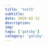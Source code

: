 ---
title: 'test5'
subtitle: 
date: 2020-02-12
description: 
img: 
tags: ['gatsby']
category: 'gatsby'
---

<lorem />